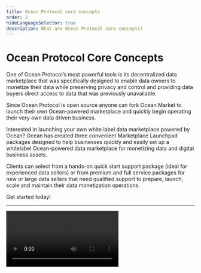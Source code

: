 ```yaml
---
title: Ocean Protocol core concepts
order: 2
hideLanguageSelector: true
description: What are Ocean Protocol core concepts? 
---
```


# Ocean Protocol Core Concepts

One of Ocean Protocol’s most powerful tools is its decentralized data marketplace that was specifically designed to enable data owners to monetize their data while preserving privacy and control and providing data buyers direct access to data that was previously unavailable. 

Since Ocean Protocol is open source anyone can fork Ocean Market to launch their own Ocean-powered marketplace and quickly begin operating their very own data driven business.    

Interested in launching your own white label data marketplace powered by Ocean? 
Ocean has created three convenient Marketplace Launchpad packages designed to help businesses quickly and easily set up a whitelabel Ocean-powered data marketplace for monetizing data and digital business assets. 

Clients can select from a hands-on quick start support package (ideal for experienced data sellers) or from premium and full service packages for new or large data sellers that need qualified support to prepare, launch, scale and maintain their data monetization operations.

Get started today!

---

<Video src="https://www.youtube.com/embed/FEeicvNSyk4" />

---

## What is a Data NFT?

NFTs are tokens that we can use to represent ownership of unique items. They let us tokenise things like art, collectibles, even real estate. They can only have one official owner at a time and they're secured by the Ethereum blockchain – no one can modify the record of ownership or copy/paste a new NFT into existence.

NFT stands for non-fungible token. Non-fungible is an economic term that you could use to describe things like your furniture, a song file, or your computer. These things are not interchangeable for other items because they have unique properties.

Fungible items, on the other hand, can be exchanged because their value defines them rather than their unique properties. For example, ETH or dollars are fungible because 1 ETH / $1 USD is exchangeable for another 1 ETH / $1 USD.

<Process>
A way to represent anything unique as an Ethereum-based asset.

NFTs are giving more power to content creators than ever before.

Powered by smart contracts on the Ethereum blockchain.
</Process>

## What is a datatoken?

Every asset (dataset, algorithm) in the Ocean Network has an associated datatoken, which is an ERC20 token.

A datatoken acts as an access token: If you have 1.0 datatokens, you can access the data by sending it to the Provider

In order to create pricing schemas, you have to sell the datatokens to users using either a Fixed Rate Exchange (FRE) schema, either creating an AMM Pool, thus having price discovery.


## What is a DID and a DDO?

Every asset (dataset, algorithm) in Ocean has an associated Decentralized Identifier (DID) and DID Descriptor Object (DDO). Because assets without proper descriptive metadata have poor visibility and discoverability.

Ocean Protocol has its own identifier in W3C schema   (did:op:)

A DDO document is composed of standard DDO attributes:
- did
- created
- updated
- publicKey
- authentication
- proof
- Services (See below)

### DDO Services

Each type of asset (dataset, algorithm, etc, ..) typically will have associated different kind of services. This are the types of services that are commonly added to all the assets:
- metadata - describing the asset
- access - describe conditions to be fulfilled in order to consume this data
- compute -  describe conditions to be fulfilled in order to run compute on top of the data


## What are the different components of the Ocean architecture? 

<Process>
Level 1 - Network level (Smart Contracts)

Level 2 - Component level (Backend components and Libraries)

Level 3 - Decentralised applications (DApps) - Ocean Market etc.
</Process>


## What networks does Ocean Protocol run on? 

### Production networks:
<Process>
Ethereum mainnet

Polygon (formerly: Matic)

Binance Smart Chain (BSC)

Moonriver

Energy Web Chain
</Process>

### Test Networks

<Process>
Rinkeby 

Ropsten 

Polygon Mumbai

Moonbase Alpha

Gaia-X Testnet

Ganache (local, e.g. via Ocean Barge)
</Process>
